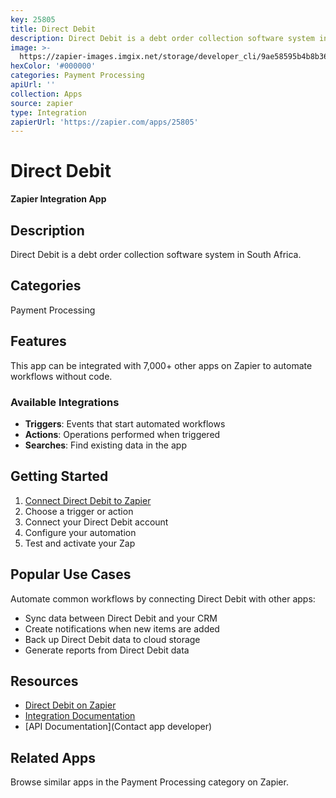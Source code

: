 ```yaml
---
key: 25805
title: Direct Debit
description: Direct Debit is a debt order collection software system in South Africa.
image: >-
  https://zapier-images.imgix.net/storage/developer_cli/9ae58595b4b8b36f69192c9d0f7114b8.png?auto=format%2Ccompress&ixlib=python-3.0.0&q=50
hexColor: '#000000'
categories: Payment Processing
apiUrl: ''
collection: Apps
source: zapier
type: Integration
zapierUrl: 'https://zapier.com/apps/25805'
---
```

# Direct Debit

**Zapier Integration App**

## Description

Direct Debit is a debt order collection software system in South Africa.

## Categories

Payment Processing

## Features

This app can be integrated with 7,000+ other apps on Zapier to automate workflows without code.

### Available Integrations

- **Triggers**: Events that start automated workflows
- **Actions**: Operations performed when triggered
- **Searches**: Find existing data in the app

## Getting Started

1. [Connect Direct Debit to Zapier](https://zapier.com/apps/25805)
2. Choose a trigger or action
3. Connect your Direct Debit account
4. Configure your automation
5. Test and activate your Zap

## Popular Use Cases

Automate common workflows by connecting Direct Debit with other apps:

- Sync data between Direct Debit and your CRM
- Create notifications when new items are added
- Back up Direct Debit data to cloud storage
- Generate reports from Direct Debit data

## Resources

- [Direct Debit on Zapier](https://zapier.com/apps/25805)
- [Integration Documentation](https://zapier.com/apps/25805/integrations)
- [API Documentation](Contact app developer)

## Related Apps

Browse similar apps in the Payment Processing category on Zapier.
